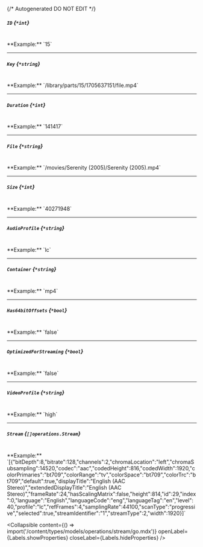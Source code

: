 {/* Autogenerated DO NOT EDIT  */}

##### `ID` *{`*int`}*
<br/>
**Example:** `15`

---
##### `Key` *{`*string`}*
<br/>
**Example:** `/library/parts/15/1705637151/file.mp4`

---
##### `Duration` *{`*int`}*
<br/>
**Example:** `141417`

---
##### `File` *{`*string`}*
<br/>
**Example:** `/movies/Serenity (2005)/Serenity (2005).mp4`

---
##### `Size` *{`*int`}*
<br/>
**Example:** `40271948`

---
##### `AudioProfile` *{`*string`}*
<br/>
**Example:** `lc`

---
##### `Container` *{`*string`}*
<br/>
**Example:** `mp4`

---
##### `Has64bitOffsets` *{`*bool`}*
<br/>
**Example:** `false`

---
##### `OptimizedForStreaming` *{`*bool`}*
<br/>
**Example:** `false`

---
##### `VideoProfile` *{`*string`}*
<br/>
**Example:** `high`

---
##### `Stream` *{`[]operations.Stream`}*
<br/>
**Example:** `[{"bitDepth":8,"bitrate":128,"channels":2,"chromaLocation":"left","chromaSubsampling":14520,"codec":"aac","codedHeight":816,"codedWidth":1920,"colorPrimaries":"bt709","colorRange":"tv","colorSpace":"bt709","colorTrc":"bt709","default":true,"displayTitle":"English (AAC Stereo)","extendedDisplayTitle":"English (AAC Stereo)","frameRate":24,"hasScalingMatrix":false,"height":814,"id":29,"index":0,"language":"English","languageCode":"eng","languageTag":"en","level":40,"profile":"lc","refFrames":4,"samplingRate":44100,"scanType":"progressive","selected":true,"streamIdentifier":"1","streamType":2,"width":1920}]`

<Collapsible content={() => import('/content/types/models/operations/stream/go.mdx')} openLabel={Labels.showProperties} closeLabel={Labels.hideProperties} />



